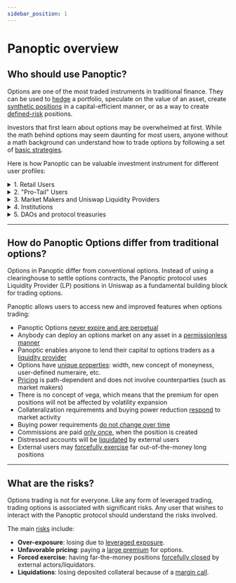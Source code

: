 ```yaml
---
sidebar_position: 1
---
```




# Panoptic overview

## Who should use Panoptic?

Options are one of the most traded instruments in traditional finance.
They can be used to [hedge](/research/hedge-with-panoptic-options) a portfolio, speculate on the value of an asset, create [synthetic positions](/docs/trading/multi-leg-strategies#synthetic-positions) in a capital-efficient manner, or as a way to create [defined-risk](/docs/trading/multi-leg-strategies#managing-definedundefined-risk) positions.

Investors that first learn about options may be overwhelmed at first. 
While the math behind options may seem daunting for most users, anyone without a math background can understand how to trade options by following a set of [basic strategies](/docs/product/opening-a-position#selecting-a-strategy).

Here is how Panoptic can be valuable investment instrument for different user profiles:

<details>
<summary>1. Retail Users</summary>
Retail investors may trade options the same way they trade stocks or tokens: buy call options to profit when the underlying increases in price or buy put options to profit when the underlying goes down in price.
<br />
Retail users can also choose to participate in decentralized option vaults &mdash; a novel type of managed investment instruments pioneered by [Ribbon Finance](https://www.ribbon.finance/). 
Option vaults can be implemented on top of Panoptic to target strategies that can be bearish, bullish, delta-neutral, or any combination thereof.
<br />
🔗 <a href="/docs/product/opening-a-position#selecting-a-strategy">Strategies for retail users</a>.
<br />
&nbsp;
</details>

<details>
<summary>2. "Pro-Tail" Users</summary>
Investors which are comfortable enough to manage a self-directed investment portfolio (we call those professional retail, or pro-tail, users) may employ strategies that fill the "complexity" gap between the retail and professional levels.
<br />
In Panoptic, these users could be DeFi-native users that are comfortable with liquidity providing in AMMs and liquidity mining in protocols such as Uniswap or SushiSwap. They could also be seasoned TradFi options traders that may want to get exposure to 24/7 markets on the long-tail of digital assets that are tradable on Uniswap.
<br />
🔗 <a href="/research/essential-options-strategies-to-know">Strategies for Pro-tail users</a>.
<br />
&nbsp;
</details>

<details>
<summary>3. Market Makers and Uniswap Liquidity Providers</summary>
Market making by sophisticated actors is necessary to create markets that are liquid enough to allow retail and pro-tail users to trade a large variety of strategies in multiple underlyings.
<br />
In Panoptic, market making involves responding to both the demand from buyers and the need to stabilize prices within a Uniswap pool.
That may mean having to sell ATM options when the implied volatility is high compared to the realized volatility.
Of course, seasoned market makers will need to do so in a way that maintains < a href="/research/options-market-making">delta-neutrality</a> at the portfolio level.
<br />
🔗 <a href="/docs/getting-started/active-lp">Strategies for Uniswap LPs</a>.
<br />
&nbsp;
</details>

<details>
<summary>4. Institutions</summary>
Institutions may need to hedge their portfolio exposure in order to reduce the overall portfolio risk.
They may do this by purchasing <a href="/research/defi-put-options-uniswap-backtest">put options</a> on pairs representative of the crypto market (e.g. ETH-USDC, ETH-BTC, etc.).
Alternatively, funds may <a href="/research/naked-covered-call-defi-options">sell calls</a> on tokens they hold as a way to realize profits on tokens.
<br />
In addition, institutions may deposit funds in the Panoptic pool as <a href="/docs/panoptic-protocol/protocol-roles#panoptic-liquidity-providers-plps">passive liquidity providers</a> in order to collect yield on their capital, which means they would effectively be lending their tokens to options sellers and market makers for a fixed commission fee. 
<br />
🔗 <a href="/research/naked-covered-call-defi-options">Strategies for institutions</a>.
<br />
&nbsp;
</details>

<details>
<summary>5. DAOs and protocol treasuries</summary>
DAOs and protocol treasuries are in a uniquely difficult position when deploying liquidity in a Uniswap pool. How can they create liquid markets without having to deploy ETH or stablecoins?
<br />
By seeding a Panoptic pool from the "token" side, DAOs can generate revenue by earning commission fees and incentivize trading activity and interest in their token by enabling leveraged options trading on their token. 
These tokens could in turn be used as collateral to back a DAO's market making activities, which could help stabilize prices and decrease market volatility.
<br />
🔗 <a href="/docs/panoptic-protocol/protocol-roles#panoptic-liquidity-providers-plps">Strategies for DAOs and protocols</a>.
<br />
&nbsp;
</details>


---

## How do Panoptic Options differ from traditional options?

Options in Panoptic differ from conventional options.
Instead of using a clearinghouse to settle options contracts, the Panoptic protocol uses Liquidity Provider (LP) positions in Uniswap as a fundamental building block for trading options.

Panoptic allows users to access new and improved features when options trading:

- Panoptic Options [never expire and are perpetual](/docs/trading/perpetual-options)
- Anybody can deploy an options market on any asset in a [permissionless manner](/docs/developers/smart-contracts-overview)
- Panoptic enables anyone to lend their capital to options traders as a [liquidity provider](/docs/panoptic-protocol/protocol-roles#liquidity-providers)
- Options have [unique properties](/docs/panoptic-protocol/option-properties): width, new concept of moneyness, user-defined numeraire, etc.
- [Pricing](/docs/panoptic-protocol/streamia) is path-dependent and does not involve counterparties (such as market makers)
- There is no concept of vega, which means that the premium for open positions will not be affected by volatility expansion
- Collateralization requirements and buying power reduction [respond](/docs/panoptic-protocol/liquidations) to market activity
- Buying power requirements [do not change over time](/docs/panoptic-protocol/collateral)
- Commissions are paid [only once](/docs/panoptic-protocol/collateral#commissions--fees), when the position is created
- Distressed accounts will be [liquidated](/docs/panoptic-protocol/liquidations) by external users
- External users may [forcefully exercise](/docs/panoptic-protocol/liquidations#forced-exercise) far out-of-the-money long positions


---

## What are the risks?

Options trading is not for everyone.
Like any form of leveraged trading, trading options is associated with significant risks.
Any user that wishes to interact with the Panoptic protocol should understand the risks involved.

The main [risks](/docs/panoptic-protocol/risks) include:
- **Over-exposure**: losing due to [leveraged exposure](/docs/product/leverage).
- **Unfavorable pricing**: paying a [large premium](/docs/product/streamia#streamia-induced-liquidation) for options.
- **Forced exercise**: having far-the-money positions [forcefully closed](/docs/panoptic-protocol/risks#forced-exercise-risk) by external actors/liquidators.
- **Liquidations**: losing deposited collateral because of a [margin call](/docs/product/position-management#avoiding-liquidations).
         

